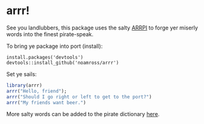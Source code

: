 # arrr!

See you landlubbers, this package uses the salty 
[ARRPI](http://isithackday.com/arrpi.php) to forge yer miserly words into
the finest pirate-speak.

To bring ye package into port (install):

```
install.packages('devtools')
devtools::install_github('noamross/arrr')
```

Set ye sails:

```r
library(arrr)
arrr("Hello, friend");
arrr("Should I go right or left to get to the port?")
arrr("My friends want beer.")
```

More salty words can be added to the pirate dictionary [here](https://developer.yahoo.com/yql/console/?q=insert%20into%20piratespeak.dictionary%20(english_term%2C%20pirate_term)%20values%20(%22hello%22%2C%20%22ahoy%22)%3B&env=store%3A%2F%2Fkid666.com%2Fpiratespeak).